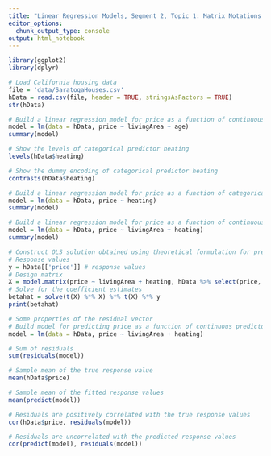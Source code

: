 ```yaml
---
title: "Linear Regression Models, Segment 2, Topic 1: Matrix Notations for Data: Design Matrix, Dealing with Categorical Covariates, Multiple Linear Regression Models (MLRM) and assumptions, Ordinary Least Squares (OLS) Solution: Intuition, Geometry, & Algebraic Proof, Residual Vector and its Properties"
editor_options:
  chunk_output_type: console
output: html_notebook
---
```


```r
library(ggplot2)
library(dplyr)
```

```r
# Load California housing data
file = 'data/SaratogaHouses.csv'
hData = read.csv(file, header = TRUE, stringsAsFactors = TRUE)
str(hData)
```

```r
# Build a linear regression model for price as a function of continuous predictors livingArea and age
model = lm(data = hData, price ~ livingArea + age)
summary(model)
```

```r
# Show the levels of categorical predictor heating
levels(hData$heating)
```

```r
# Show the dummy encoding of categorical predictor heating
contrasts(hData$heating)
```

```r
# Build a linear regression model for price as a function of categorical predictor heating
model = lm(data = hData, price ~ heating)
summary(model)
```

```r
# Build a linear regression model for price as a function of continuous predictor livingArea and categorical predictor heating
model = lm(data = hData, price ~ livingArea + heating)
summary(model)
```


```r
# Construct OLS solution obtained using theoretical formulation for predicting price as a function of continuous predictor livingArea and categorical predictor heating
# Response values
y = hData[['price']] # response values
# Design matrix
X = model.matrix(price ~ livingArea + heating, hData %>% select(price, livingArea, heating))
# Solve for the coefficient estimates
betahat = solve(t(X) %*% X) %*% t(X) %*% y
print(betahat)
```

```r
# Some properties of the residual vector
# Build model for predicting price as a function of continuous predictor livingArea and categorical predictor heating
model = lm(data = hData, price ~ livingArea + heating)

# Sum of residuals
sum(residuals(model))

# Sample mean of the true response value
mean(hData$price)

# Sample mean of the fitted response values
mean(predict(model))

# Residuals are positively correlated with the true response values
cor(hData$price, residuals(model))

# Residuals are uncorrelated with the predicted response values
cor(predict(model), residuals(model))
```

